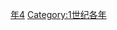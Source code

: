 {{Catnav|頁面分類|历史|歷史時代|年|1世纪各年}}

{{catmore}}
{{Commons category|34}}

[[Category:30年代|年4]]
[[Category:1世纪各年|Category:1世纪各年]]